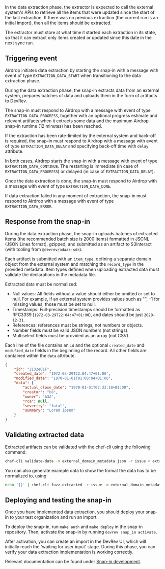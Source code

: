 In the data extraction phase, the extractor is expected to call the external system's APIs
to retrieve all the items that were updated since the start of the last extraction.
If there was no previous extraction (the current run is an initial import),
then all the items should be extracted.

The extractor must store at what time it started each extraction in its state,
so that it can extract only items created or updated since this date in the next sync run.

## Triggering event

Airdrop initiates data extraction by starting the snap-in with a message with event of type
`EXTRACTION_DATA_START` when transitioning to the data extraction phase.

During the data extraction phase, the snap-in extracts data from an external system,
prepares batches of data and uploads them in the form of artifacts to DevRev.

The snap-in must respond to Airdrop with a message with event of type `EXTRACTION_DATA_PROGRESS`,
together with an optional progress estimate and relevant artifacts
when it extracts some data and the maximum Airdrop snap-in runtime (12 minutes) has been reached.

If the extraction has been rate-limited by the external system and back-off is required, the snap-in
must respond to Airdrop with a message with event of type `EXTRACTION_DATA_DELAY` and specifying
back-off time with `delay` attribute.

In both cases, Airdrop starts the snap-in with a message with event of type `EXTRACTION_DATA_CONTINUE`.
The restarting is immediate (in case of `EXTRACTION_DATA_PROGRESS`) or delayed
(in case of `EXTRACTION_DATA_DELAY`).

Once the data extraction is done, the snap-in must respond to Airdrop with a message with event of
type  `EXTRACTION_DATA_DONE`.

If data extraction failed in any moment of extraction, the snap-in must respond to Airdrop with a
message with event of type `EXTRACTION_DATA_ERROR`.

## Response from the snap-in

During the data extraction phase, the snap-in uploads batches of extracted items (the recommended
batch size is 2000 items) formatted in JSONL (JSON Lines format), gzipped, and submitted as an
artifact to S3Interact (with tooling from `@devrev/adaas-sdk`).

Each artifact is submitted with an `item_type`, defining a separate domain object from the
external system and matching the `record_type` in the provided metadata.
Item types defined when uploading extracted data must validate the declarations in the metadata file.

Extracted data must be normalized:
- Null values: All fields without a value should either be omitted or set to null.
For example, if an external system provides values such as "", –1 for missing values,
those must be set to null.
- Timestamps: Full-precision timestamps should be formatted as RFC3339 (`1972-03-29T22:04:47+01:00`),
and dates should be just `2020-12-31`.
- References: references must be strings, not numbers or objects.
- Number fields must be valid JSON numbers (not strings).
- Multiselect fields must be provided as an array (not CSV).

Each line of the file contains an `id` and the optional `created_date` and `modified_date` fields
in the beginning of the record.
All other fields are contained within the `data` attribute.

```json
{
    "id": "2102e01F",
    "created_date": "1972-03-29T22:04:47+01:00",
    "modified_date": "1970-01-01T01:00:04+01:00",
    "data": {
        "actual_close_date": "1970-01-01T02:33:18+01:00",
        "creator": "b8",
        "owner": "A3A",
        "rca": null,
        "severity": "fatal",
        "summary": "Lorem ipsum"
    }
}
```

## Validating extracted data

Extracted artifacts can be validated with the chef-cli using the following command:

```bash
chef-cli validate-data -m external_domain_metadata.json -r issue < extractor_issues_2.json
```

You can also generate example data to show the format the data has to be normalized to, using:

```bash
echo '{}' | chef-cli fuzz-extracted -r issue -m external_domain_metadata.json > example_issues.json
```

## Deploying and testing the snap-in

Once you have implemented data extraction, you should deploy your snap-in to your test organization and run an import.

To deploy the snap-in, run `make auth` and `make deploy` in the snap-in repository. Then, activate the snap-in by running `devrev snap_in activate`. 

After activation, you can create an import in the DevRev UI, which will initially reach the 'waiting for user input' stage. During this phase, you can verify your data extraction implementation is working correctly.

Relevant documentation can be found under [Snap-in development](/snapin-development/locally-testing-snap-ins).
